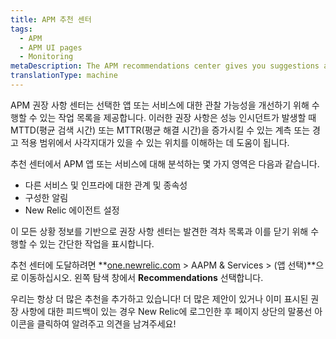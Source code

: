 ```yaml
---
title: APM 추천 센터
tags:
  - APM
  - APM UI pages
  - Monitoring
metaDescription: The APM recommendations center gives you suggestions about how you might improve your application monitoring.
translationType: machine
---
```


APM 권장 사항 센터는 선택한 앱 또는 서비스에 대한 관찰 가능성을 개선하기 위해 수행할 수 있는 작업 목록을 제공합니다. 이러한 권장 사항은 성능 인시던트가 발생할 때 MTTD(평균 검색 시간) 또는 MTTR(평균 해결 시간)을 증가시킬 수 있는 계측 또는 경고 적용 범위에서 사각지대가 있을 수 있는 위치를 이해하는 데 도움이 됩니다.

추천 센터에서 APM 앱 또는 서비스에 대해 분석하는 몇 가지 영역은 다음과 같습니다.

* 다른 서비스 및 인프라에 대한 관계 및 종속성
* 구성한 알림
* New Relic 에이전트 설정

이 모든 상황 정보를 기반으로 권장 사항 센터는 발견한 격차 목록과 이를 닫기 위해 수행할 수 있는 간단한 작업을 표시합니다.

추천 센터에 도달하려면 **[one.newrelic.com](https://one.newrelic.com/all-capabilities) > AAPM & Services > (앱 선택)**으로 이동하십시오. 왼쪽 탐색 창에서 **Recommendations** 선택합니다.

우리는 항상 더 많은 추천을 추가하고 있습니다! 더 많은 제안이 있거나 이미 표시된 권장 사항에 대한 피드백이 있는 경우 New Relic에 로그인한 후 페이지 상단의 말풍선 아이콘을 클릭하여 알려주고 의견을 남겨주세요!